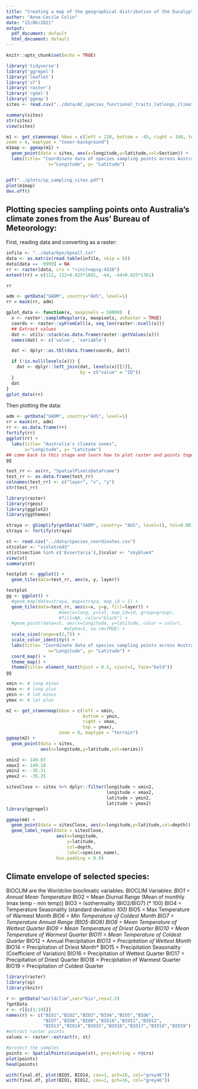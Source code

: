 ```yaml
---
title: "Creating a map of the geographical distribution of the Eucalyptus phyloGWAS dataset (Adna and Exs)"
author: "Anne-Cecile Colin"
date: "15/06/2021"
output:
  pdf_document: default
  html_document: default
---
```


```r
knitr::opts_chunk$set(echo = TRUE)

library('tidyverse')
library('ggrepel')
library('leaflet')
library('sf')
library('raster')
library('rgdal')
library('ggmap')
sites <- read.csv("../data/AC_species_functional_traits_latlongs_climate.csv")
```

```r
summary(sites)
str(sites)
view(sites)
```

```r
m1 <- get_stamenmap( bbox = c(left = 110, bottom = -45, right = 160, top = -10),
zoom = 4, maptype = "toner-background")
m1map <- ggmap(m1) +
  geom_point(data = sites, aes(x=longitude,y=latitude,col=Section)) +
  labs(title= "Coordinate data of species sampling points across Australia", 
                x="Longitude", y= "Latitude")


pdf("../plots/sp_sampling_sites.pdf")
plot(m1map)
dev.off()
```

## Plotting species sampling points onto Australia's climate zones from the Aus' Bureau of Meteorology:

First, reading data and converting as a raster:
``` r
infile <- "../data/kpn/kpnall.txt"
data <- as.matrix(read.table(infile, skip = 6)) 
data[data == -9999] = NA
rr <- raster(data, crs = "+init=epsg:4326")
extent(rr) = c(112, 112+0.025*1681, -44, -44+0.025*1361)

rr
```

``` r
adm <- getData("GADM", country="AUS", level=1)
rr = mask(rr, adm)

gplot_data <- function(x, maxpixels = 50000)  {
  x <- raster::sampleRegular(x, maxpixels, asRaster = TRUE)
  coords <- raster::xyFromCell(x, seq_len(raster::ncell(x)))
  ## Extract values
  dat <- utils::stack(as.data.frame(raster::getValues(x))) 
  names(dat) <- c('value', 'variable')

  dat <- dplyr::as.tbl(data.frame(coords, dat))

  if (!is.null(levels(x))) {
    dat <- dplyr::left_join(dat, levels(x)[[1]], 
                            by = c("value" = "ID"))
  }
  dat
}
gplot_data(rr)
```
Then plotting the data:
``` r
adm <- getData("GADM", country="AUS", level=1)
rr = mask(rr, adm)
rr <- as.data.frame(rr)
fortify(rr)
ggplot(rr) +
  labs(title= "Australia's climate zones",
       x="Longitude", y= "Latitude")
## come back to this stage and learn how to plot raster and points together with ggplot2 (look at thread in last tab)
gg

test_rr <- as(rr, "SpatialPixelsDataFrame")
test_rr <- as.data.frame(test_rr)
colnames(test_rr) <- c("layer", "x", "y")
str(test_rr)
```

``` r
library(raster)
library(rgeos)
library(ggplot2)
library(ggthemes)

straya <- gSimplify(getData("GADM", country= "AUS", level=1), tol=0.001, TRUE)
straya <- fortify(straya)

st <- read.csv("../data/species_coordinates.csv")
st$color <- "violetred3"
st[st$section %in% c('Exsertaria'),]$color <- "skyblue4" 
view(st)
summary(st)

testplot <- ggplot() +
  geom_tile(data=test_rr, aes(x, y, layer))

testplot
gg <- ggplot() +
  #geom_map(data=straya, map=straya, map_id = 1) + 
  geom_tile(data=test_rr, aes(x=x, y=y, fill=layer)) +
                    #aes(x=long, y=lat, map_id=id, group=group),
                    #fill=NA, color="black") +
  #geom_point(data=st, aes(x=longitude, y=latitude, color = color), 
                      #alpha=1, na.rm=TRUE) +
  scale_size(range=c(2,7)) +
  scale_color_identity() +
  labs(title= "Coordinate data of species sampling points across Australia's climate zones", 
                x="Longitude", y= "Latitude") +
  coord_map() +
  theme_map() +
  theme(title= element_text(hjust = 0.5, vjust=1, face="bold"))
gg

```

``` r
xmin <- # long minus
xmax <- # long plus
ymin <- # lat minus
ymax <- # lat plus

m2 <- get_stamenmap(bbox = c(left = xmin,
                             bottom = ymin,
                             right = xmax,
                             top = ymax),
                    zoom = 8, maptype = "terrain")
ggmap(m2) +
  geom_point(data = sites,
             aes(x=longitude,y=latitude,col=series))
```

``` r
xmin2 <- 149.07
xmax2 <- 149.18
ymin2 <- -35.31
ymax2 <- -35.25

sitesClose <- sites %>% dplyr::filter(longitude > xmin2,
                                      longitude < xmax2,
                                      latitude > ymin2,
                                      latitude < ymax2)
library(ggrepel)

ggmap(m4) +
  geom_point(data = sitesClose, aes(x=longitude,y=latitude,col=depth)) +
  geom_label_repel(data = sitesClose,
                   aes(x=longitude,
                       y=latitude,
                       col=depth,
                       label=species_name),
                   box.padding = 0.9)
```

## Climate envelope of selected species:

BIOCLIM are the Worldclim bioclimatic variables.
 BIOCLIM Variables:
*BIO1 = Annual Mean Temperature*
BIO2 = Mean Diurnal Range (Mean of monthly (max temp - min temp))
BIO3 = Isothermality (BIO2/BIO7) (* 100)
BIO4 = Temperature Seasonality (standard deviation *100)
*BIO5 = Max Temperature of Warmest Month*
BIO6 = Min Temperature of Coldest Month
BIO7 = Temperature Annual Range (BIO5-BIO6)
BIO8 = Mean Temperature of Wettest Quarter
BIO9 = Mean Temperature of Driest Quarter
BIO10 = Mean Temperature of Warmest Quarter
BIO11 = Mean Temperature of Coldest Quarter
*BIO12 = Annual Precipitation*
BIO13 = Precipitation of Wettest Month
*BIO14 = Precipitation of Driest Month*
BIO15 = Precipitation Seasonality (Coefficient of Variation)
BIO16 = Precipitation of Wettest Quarter
BIO17 = Precipitation of Driest Quarter
BIO18 = Precipitation of Warmest Quarter
BIO19 = Precipitation of Coldest Quarter

``` r
library(raster)
library(sp)
library(knitr)

r <- getData("worldclim",var="bio",res=2.5)
?getData
r <- r[[c(1:19)]]
names(r) <- c("BIO1","BIO2","BIO3","BIO4","BIO5","BIO6",
              "BIO7","BIO8","BIO9","BIO10","BIO11","BIO12",
              "BIO13","BIO14","BIO15","BIO16","BIO17","BIO18","BIO19")
#extract raster points
values <- raster::extract(r, st)

#project the samples
points <- SpatialPoints(unique(st), proj4string = r@crs)
plot(points)
head(points)

```

```r

with(final.df, plot(BIO5, BIO14, cex=1, pch=16, col="grey46"))
with(final.df, plot(BIO1, BIO12, cex=1, pch=16, col="grey46"))
```
